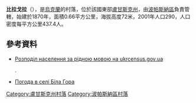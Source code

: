 {{coord|48|51|8|N|38|30|37|E|scale:100000|display=title}}

'''比拉戈拉'''（{{lang-uk|Біла Гора}}），是[[烏克蘭|烏克蘭]]的村落，位於該國東部[[盧甘斯克州|盧甘斯克州]]，由[[波帕斯納區|波帕斯納區]]負責管轄，始建於1870年，面積0.66平方公里，海拔高度72米，2001年人口290，人口密度每平方公里437.4人。

==參考資料==
*[http://database.ukrcensus.gov.ua/MULT/Database/Census/databasetree_uk.asp Розподіл населення за рідною мовою на ukrcensus.gov.ua] {{Wayback|url=http://database.ukrcensus.gov.ua/MULT/Database/Census/databasetree_uk.asp |date=20140731182036 }}</ref>.
* [http://weather.in.ua/ua/lyganskaja/1194 Погода в селі Біла Гора] {{Wayback|url=http://weather.in.ua/ua/lyganskaja/1194 |date=20200804032404 }}

{{DEFAULTSORT:Біла Гора}}
[[Category:盧甘斯克州村落|Category:盧甘斯克州村落]]
[[Category:波帕斯納區村落|Category:波帕斯納區村落]]


{{Luhansk-geo-stub}}